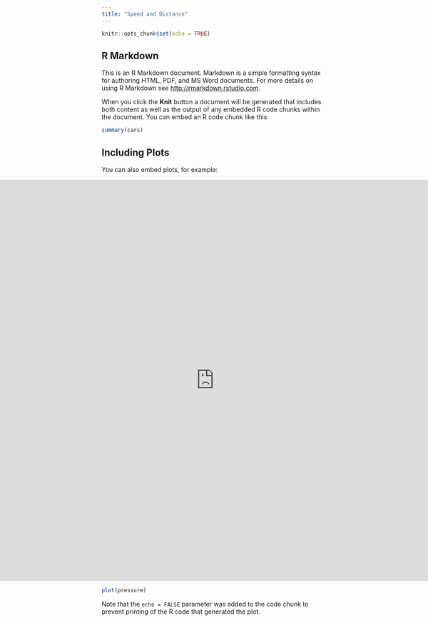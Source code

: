 ```yaml
---
title: "Speed and Distance"
---
```


```r
knitr::opts_chunk$set(echo = TRUE)
```

## R Markdown

This is an R Markdown document. Markdown is a simple formatting syntax for authoring HTML, PDF, and MS Word documents. For more details on using R Markdown see <http://rmarkdown.rstudio.com>.

When you click the **Knit** button a document will be generated that includes both content as well as the output of any embedded R code chunks within the document. You can embed an R code chunk like this:

```r
summary(cars)
```

## Including Plots

You can also embed plots, for example:

<div style="width: 1150px;
            position: relative;
            left: 50%;
            transform: translate(-50%);">
<iframe src="https://public.tableau.com/views/OSistemaNacionaldePs-GraduaonoestadodoParan/Dashboarddocaptulo?:showVizHome=no&:embed=true" width="1150px" height="900px" frameborder="0"></iframe> 
</div>

```r
plot(pressure)
```

Note that the `echo = FALSE` parameter was added to the code chunk to prevent printing of the R code that generated the plot.